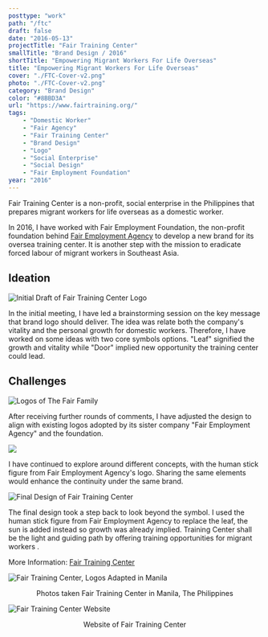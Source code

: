 ```yaml
---
posttype: "work"
path: "/ftc"
draft: false
date: "2016-05-13"
projectTitle: "Fair Training Center"
smallTitle: "Brand Design / 2016"
shortTitle: "Empowering Migrant Workers For Life Overseas"
title: "Empowering Migrant Workers For Life Overseas"
cover: "./FTC-Cover-v2.png"
photo: "./FTC-Cover-v2.png"
category: "Brand Design"
color: "#8BBD3A"
url: "https://www.fairtraining.org/"
tags: 
    - "Domestic Worker"
    - "Fair Agency"
    - "Fair Training Center"
    - "Brand Design"
    - "Logo"
    - "Social Enterprise"
    - "Social Design"
    - "Fair Employment Foundation"
year: "2016"
---
```



Fair Training Center is a non-profit, social enterprise in the Philippines that prepares migrant workers for life overseas as a domestic worker.

In 2016, I have worked with Fair Employment Foundation, the non-profit foundation behind [Fair Employment Agency](https://fairagency.org/) to develop a new brand for its oversea training center. It is another step with the mission to eradicate forced labour of migrant workers in Southeast Asia.

## Ideation 

![Initial Draft of Fair Training Center Logo](./FTC-Logo-Draft.png)

In the initial meeting, I have led a brainstorming session on the key message that brand logo should deliver. The idea was relate both the company's vitality and the personal growth for domestic workers. Therefore, I have worked on some ideas with two core symbols options. "Leaf" signified the growth and vitality while "Door" implied new opportunity the training center could lead. 

## Challenges

![Logos of The Fair Family](./logo-brand.jpg)

After receiving further rounds of comments, I have adjusted the design to align with existing logos adopted by its sister company "Fair Employment Agency" and the foundation.

![](./FTC-Logo-Draft-2.png)

I have continued to explore around different concepts, with the human stick figure from Fair Employment Agency's logo. Sharing the same elements would enhance the continuity under the same brand.

![Final Design of Fair Training Center](./FTC-Cover.png)

The final design took a step back to look beyond the symbol. I used the human stick figure from Fair Employment Agency to replace the leaf, the sun is added instead so growth was already implied. Training Center shall be the light and guiding path by offering training opportunities for migrant workers .

More Information: [Fair Training Center](https://www.fairtraining.org/)

![Fair Training Center, Logos Adapted in Manila](./ftc-ph-photo.jpg)
<center>Photos taken Fair Training Center in Manila, The Philippines</center>

![Fair Training Center Website](./ftc-web.png)
<center>Website of Fair Training Center</center>

<GridBlock>
<Meta icon="calendar-alt" label="timeline" value="2016"/>
<Meta icon="mug-hot" label="type" value="Freelance"/>
<Meta icon="user" label="role" value="Graphic Designer"/>
</GridBlock>    